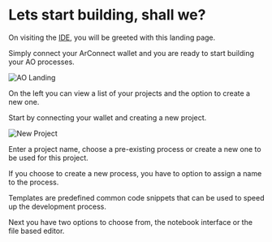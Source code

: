 # Lets start building, shall we?

On visiting the [IDE](https://ide.betteridea.dev/), you will be greeted with this landing page.

Simply connect your ArConnect wallet and you are ready to start building your AO processes.

![AO Landing](../assets/images/ao-landing.png)

On the left you can view a list of your projects and the option to create a new one.

Start by connecting your wallet and creating a new project.

![New Project](../assets/images/new-project.png)

Enter a project name, choose a pre-existing process or create a new one to be used for this project.

If you choose to create a new process, you have to option to assign a name to the process.

Templates are predefined common code snippets that can be used to speed up the development process.

Next you have two options to choose from, the notebook interface or the file based editor.

